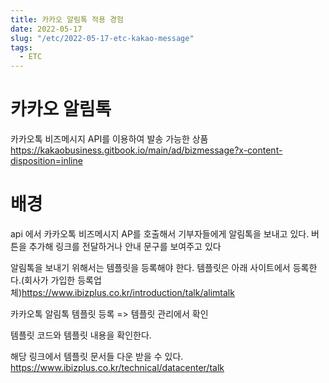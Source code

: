```yaml
---
title: 카카오 알림톡 적용 경험
date: 2022-05-17
slug: "/etc/2022-05-17-etc-kakao-message"
tags:
  - ETC
---
```


# 카카오 알림톡
 카카오톡  비즈메시지 API를 이용하여 발송 가능한 상품
https://kakaobusiness.gitbook.io/main/ad/bizmessage?x-content-disposition=inline

# 배경
api 에서  카카오톡  비즈메시지 AP를 호출해서 기부자들에게 알림톡을 보내고 있다.
버튼을 추가해 링크를 전달하거나
안내 문구를 보여주고 있다

알림톡을 보내기 위해서는 템플릿을 등록해야 한다.
템플릿은 아래 사이트에서
등록한다.(회사가 가입한 등록업체)https://www.ibizplus.co.kr/introduction/talk/alimtalk

카카오톡 알림톡 템플릿 등록
=> 템플릿 관리에서 확인

템플릿 코드와 템플릿 내용을 확인한다.


해당 링크에서 템플릿 문서들 다운 받을 수 있다.
https://www.ibizplus.co.kr/technical/datacenter/talk



